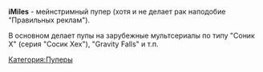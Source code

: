 {{Инфобокс для пуперов
|title2=iMiles
|другие_ники=
|image3=[[Файл:Imiles.jpg|left]]
|caption3=
|сферы_творчества=RYTP
|год_начала=
|image4=
|caption4=
|имя_фамилия=
|дата_рождения=
|место_проживания=
|ссылки=
*[https://www.youtube.com/channel/UCysmaAdKferbE31bMkCoFxQ Youtube]
*[https://vk.com/iimails Группа ВК]
}}

'''iMiles''' - мейнстримный пупер (хотя и не делает рак наподобие "Правильных реклам").

В основном делает пупы на зарубежные мультсериалы по типу "Соник Х" (серия "Сосик Хех"), "Gravity Falls" и т.п.

[[Категория:Пуперы]]